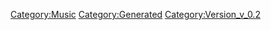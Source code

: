{{Music
 |Name=私の彼はパイロット（PartⅡ）
 |ID=126
 |Cov=127
 |Cd=1
 |Nam=120
 |Div=120
 |Ma=3
 |SerieId=4
 |SerieLogoId=4
 |WavId=127
 |VariationId=0
 |Dsc=120
 |Strt=10
 |ValkyrieBattle=1
 |ValkyrieIntro=1
 |ValkyrieIntroSky=1
 |DivaSolo=1
 |DivaMulti=1
 |Exp=3
 |OfficialName=私の彼はパイロット（PartⅡ）
 |VocalName=飯島真理
 |Description=作品：超時空要塞マクロス<br /><br />歌手：飯島真理<br /><br />作詞：阿佐茜<br />作曲：羽田健太郎
 |StoryTitle=
 |StoryDesc=
 |BuyURL=https://recochoku.jp/song/S20139669/single?ds=34294998
 |BannerId=1
 |AnmStoreURL=https://anime.dmkt-sp.jp/animestore/ci_pc?workId=20626
}}
[[Category:Music]]
[[Category:Generated]]
[[Category:Version_v_0.2]]
